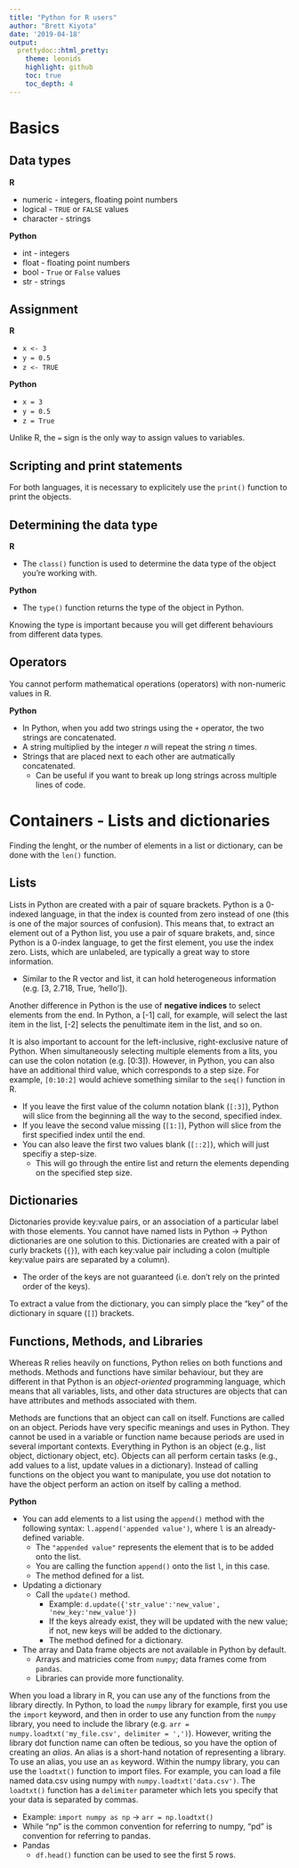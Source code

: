 ```yaml
---
title: "Python for R users"
author: "Brett Kiyota"
date: '2019-04-18'
output:
  prettydoc::html_pretty:
    theme: leonids
    highlight: github
    toc: true
    toc_depth: 4
---
```


# Basics

## Data types

**R**

* numeric - integers, floating point numbers
* logical - `TRUE` or `FALSE` values
* character - strings 

**Python**

* int - integers
* float - floating point numbers
* bool - `True` or `False` values
* str - strings

## Assignment

**R**

* `x <- 3`
* `y = 0.5`
* `z <- TRUE`

**Python**

* `x = 3`
* `y = 0.5`
* `z = True`

Unlike R, the `=` sign is the only way to assign values to variables. 

## Scripting and print statements

For both languages, it is necessary to explicitely use the `print()` function to print the objects. 

## Determining the data type

**R**

* The `class()` function is used to determine the data type of the object you're working with. 

**Python**

* The `type()` function returns the type of the object in Python. 

Knowing the type is important because you will get different behaviours from different data types. 

## Operators

You cannot perform mathematical operations (operators) with non-numeric values in R. 

**Python**

* In Python, when you add two strings using the `+` operator, the two strings are concatenated.
* A string multiplied by the integer *n* will repeat the string *n* times. 
* Strings that are placed next to each other are autmatically concatenated. 
    + Can be useful if you want to break up long strings across multiple lines of code. 
    
# Containers - Lists and dictionaries

Finding the lenght, or the number of elements in a list or dictionary, can be done with the `len()` function. 

## Lists

Lists in Python are created with a pair of square brackets. Python is a 0-indexed language, in that the index is counted from zero instead of one (this is one of the major sources of confusion). This means that, to extract an element out of a Python list, you use a pair of square brakets, and, since Python is a 0-index language, to get the first element, you use the index zero. Lists, which are unlabeled, are typically a great way to store information. 

* Similar to the R vector and list, it can hold heterogeneous information (e.g. [3, 2.718, True, 'hello']).

Another difference in Python is the use of **negative indices** to select elements from the end. In Python, a [-1] call, for example, will select the last item in the list, [-2] selects the penultimate item in the list, and so on. 

It is also important to account for the left-inclusive, right-exclusive nature of Python. When simultaneously selecting multiple elements from a lits, you can use the colon notation (e.g. [0:3]). However, in Python, you can also have an additional third value, which corresponds to a step size. For example, `[0:10:2]` would achieve something similar to the `seq()` function in R. 

* If you leave the first value of the column notation blank (`[:3]`), Python will slice from the beginning all the way to the second, specified index. 
* If you leave the second value missing (`[1:]`), Python will slice from the first specified index until the end. 
* You can also leave the first two values blank (`[::2]`), which will just specifiy a step-size. 
    + This will go through the entire list and return the elements depending on the specified step size. 

## Dictionaries

Dictonaries provide key:value pairs, or an association of a particular label with those elements. You cannot have named lists in Python $\rightarrow$ Python dictionaries are one solution to this. Dictionaries are created with a pair of curly brackets (`{}`), with each key:value pair including a colon (multiple key:value pairs are separated by a column).

* The order of the keys are not guaranteed (i.e. don't rely on the printed order of the keys). 

To extract a value from the dictionary, you can simply place the "key" of the dictionary in square (`[]`) brackets. 

## Functions, Methods, and Libraries

Whereas R relies heavily on functions, Python relies on both functions and methods. Methods and functions have similar behaviour, but they are different in that Python is an *object-oriented* programming language, which means that all variables, lists, and other data structures are objects that can have attributes and methods associated with them. 

Methods are functions that an object can call on itself. Functions are called on an object. Periods have very specific meanings and uses in Python. They cannot be used in a variable or function name because periods are used in several important contexts. Everything in Python is an object (e.g., list object, dictionary object, etc). Objects can all perform certain tasks (e.g., add values to a list, update values in a dictionary). Instead of calling functions on the object you want to manipulate, you use dot notation to have the object perform an action on itself by calling a method.

**Python**

* You can add elements to a list using the `append()` method with the following syntax: `l.append('appended value')`, where `l` is an already-defined variable. 
    + The `"appended value"` represents the element that is to be added onto the list. 
    + You are calling the function `append()` onto the list `l`, in this case. 
    + The method defined for a list. 
* Updating a dictionary
    + Call the `update()` method. 
        + Example: `d.update({'str_value':'new_value', 'new_key:'new_value'})`
        + If the keys already exist, they will be updated with the new value; if not, new keys will be added to the dictionary. 
        + The method defined for a dictionary. 
* The array and Data frame objects are not available in Python by default. 
    + Arrays and matricies come from `numpy`; data frames come from `pandas`.
    + Libraries can provide more functionality. 
    
When you load a library in R, you can use any of the functions from the library directly. In Python, to load the `numpy` library for example, first you use the `import` keyword, and then in order to use any function from the `numpy` library, you need to include the library (e.g. `arr = numpy.loadtxt('my_file.csv', delimiter = ',')`). However, writing the library dot function name can often be tedious, so you have the option of creating an *alias*. An alias is a short-hand notation of representing a library. To use an alias, you use an `as` keyword. Within the numpy library, you can use the `loadtxt()` function to import files. For example, you can load a file named data.csv using numpy with `numpy.loadtxt('data.csv')`. The `loadtxt()` function has a `delimiter` parameter which lets you specify that your data is separated by commas.

* Example: `import numpy as np` $\rightarrow$ `arr = np.loadtxt()`
* While "np" is the common convention for referring to numpy, "pd" is convention for referring to pandas. 
* Pandas
    + `df.head()` function can be used to see the first 5 rows. 
    

